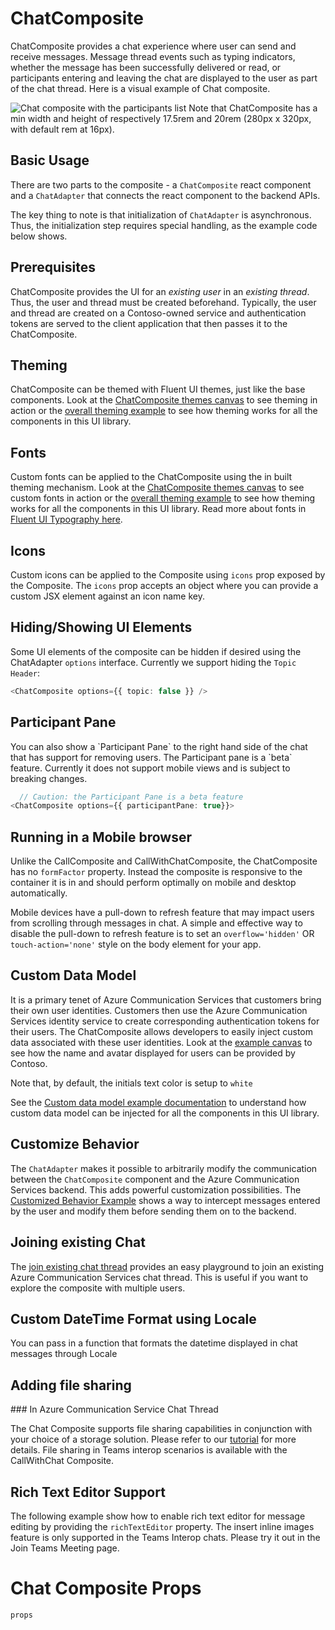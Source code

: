 

<Meta title="Composites/ChatComposite" />

# ChatComposite

ChatComposite provides a chat experience where user can send and receive messages. Message thread events such as
typing indicators, whether the message has been successfully delivered or read, or participants entering and
leaving the chat are displayed to the user as part of the chat thread. Here is a visual example of Chat
composite.

<Stack style={overviewPageImagesStackStyle}>
  <Stack.Item align="center">
    <img
      style={{ width: '100%' }}
      src="images/chatComposite_NoParticipantsList.png"
      alt="Chat composite with the participants list"
    />
  </Stack.Item>
</Stack>
Note that ChatComposite has a min width and height of respectively 17.5rem and 20rem (280px x 320px, with default rem at
16px).

## Basic Usage

There are two parts to the composite - a `ChatComposite` react component and a `ChatAdapter` that connects the
react component to the backend APIs.

The key thing to note is that initialization of `ChatAdapter` is asynchronous. Thus, the initialization step
requires special handling, as the example code below shows.

<Source code={containerText} />

## Prerequisites

ChatComposite provides the UI for an _existing user_ in an _existing thread_. Thus, the user and thread must be
created beforehand. Typically, the user and thread are created on a Contoso-owned service and authentication
tokens are served to the client application that then passes it to the ChatComposite.

## Theming

ChatComposite can be themed with Fluent UI themes, just like the base components. Look at the [ChatComposite
themes canvas](./?path=/story/composites-chat-themeexample--theme-example) to see theming in action or the
[overall theming example](./?path=/story/theming--page) to see how theming works for all the components in
this UI library.

## Fonts

Custom fonts can be applied to the ChatComposite using the in built theming mechanism. Look at the
[ChatComposite themes canvas](./?path=/story/composites-chat-themeexample--theme-example) to see custom fonts
in action or the [overall theming example](./?path=/story/theming--page) to see how theming works for all the
components in this UI library. Read more about fonts in [Fluent UI Typography
here](https://developer.microsoft.com/fluentui#/styles/web/typography).

## Icons

Custom icons can be applied to the Composite using `icons` prop exposed by the Composite. The `icons` prop
accepts an object where you can provide a custom JSX element against an icon name key.

## Hiding/Showing UI Elements

Some UI elements of the composite can be hidden if desired using the ChatAdapter `options` interface. Currently
we support hiding the `Topic Header`:

```ts
<ChatComposite options={{ topic: false }} />
```

## Participant Pane

<SingleLineBetaBanner />
You can also show a `Participant Pane` to the right hand side of the chat that has support for removing users. The
Participant pane is a `beta` feature. Currently it does not support mobile views and is subject to breaking changes.

```ts
  // Caution: the Participant Pane is a beta feature
<ChatComposite options={{ participantPane: true}}>
```

## Running in a Mobile browser

Unlike the CallComposite and CallWithChatComposite, the ChatComposite has no `formFactor` property. Instead the
composite is responsive to the container it is in and should perform optimally on mobile and desktop
automatically.

Mobile devices have a pull-down to refresh feature that may impact users from scrolling through messages in
chat. A simple and effective way to disable the pull-down to refresh feature is to set an `overflow='hidden'` OR
`touch-action='none'` style on the body element for your app.

## Custom Data Model

It is a primary tenet of Azure Communication Services that customers bring their own user identities.
Customers then use the Azure Communication Services identity service to create corresponding authentication
tokens for their users. The ChatComposite allows developers to easily inject custom data associated with these
user identities. Look at the [example
canvas](./?path=/story/composites-chat-customdatamodelexample--custom-data-model-example) to see how the name
and avatar displayed for users can be provided by Contoso.

Note that, by default, the initials text color is setup to `white`

<Source code={customDataModelExampleContainerText} />

See the [Custom data model example documentation](./?path=/docs/customuserdatamodel--page) to understand how
custom data model can be injected for all the components in this UI library.

## Customize Behavior

The `ChatAdapter` makes it possible to arbitrarily modify the communication between the `ChatComposite`
component and the Azure Communication Services backend. This adds powerful customization possibilities. The
[Customized Behavior Example](./?path=/story/composites-chat-custombehaviorexample--custom-behavior-example)
shows a way to intercept messages entered by the user and modify them before sending them on to the backend.

<Source code={customBehaviorExampleText} />

## Joining existing Chat

The [join existing chat thread](./?path=/story/composites-chatcomposite-join-existing-chat-thread--join-existing-chat-thread)
provides an easy playground to join an existing Azure Communication Services chat thread. This is useful if you
want to explore the composite with multiple users.

## Custom DateTime Format using Locale

<SingleLineBetaBanner />

You can pass in a function that formats the datetime displayed in chat messages through Locale

<Source code={customDateTimeFormatExampleText} />

## Adding file sharing

<SingleLineBetaBanner />
### In Azure Communication Service Chat Thread

The Chat Composite supports file sharing capabilities in conjunction with your choice of a storage solution.
Please refer to our
[tutorial](https://docs.microsoft.com/azure/communication-services/tutorials/file-sharing-tutorial) for more
details. File sharing in Teams interop scenarios is available with the CallWithChat Composite.

## Rich Text Editor Support

<SingleLineBetaBanner />

The following example show how to enable rich text editor for message editing by providing the `richTextEditor` property.
The insert inline images feature is only supported in the Teams Interop chats. Please try it out in the Join Teams Meeting page.

<Source code={richTextEditorExampleText} />

# Chat Composite Props

`props`
